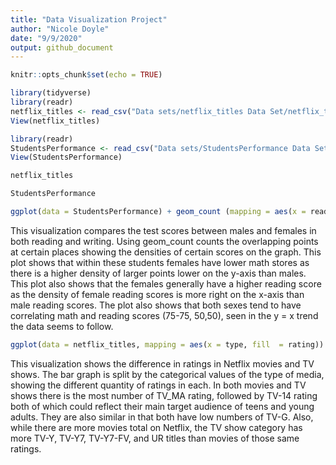 ---
title: "Data Visualization Project"
author: "Nicole Doyle"
date: "9/9/2020"
output: github_document
---

```{r setup, include=FALSE}
knitr::opts_chunk$set(echo = TRUE)
```

```{r}
library(tidyverse)
library(readr)
netflix_titles <- read_csv("Data sets/netflix_titles Data Set/netflix_titles.csv")
View(netflix_titles)

library(readr)
StudentsPerformance <- read_csv("Data sets/StudentsPerformance Data Set/StudentsPerformance.csv")
View(StudentsPerformance)
```

```{r}
netflix_titles
```

```{r}
StudentsPerformance
```

```{r}
ggplot(data = StudentsPerformance) + geom_count (mapping = aes(x = reading.score, y = math.score, color = gender)) + labs(x = "Reading Score", y = "Math Score", title = "Math and Reading Scores of Students", subtitle = "Effects of Lunch on Student Performance: Trends by Sex", caption = "Source = Royce Simmions") + theme(axis.text.x = element_text(angle=90,hjust=1,vjust=0.5)) 

```
This visualization compares the test scores between males and females in both reading and writing. Using geom_count counts the overlapping points at certain places showing the densities of certain scores on the graph. This plot shows that within these students females have lower math stores as there is a higher density of larger points lower on the y-axis than males. This plot also shows that the females generally have a higher reading score as the density of female reading scores is more right on the x-axis than male reading scores. The plot also shows that both sexes tend to have correlating math and reading scores (75-75, 50,50), seen in the y = x trend the data seems to follow. 

```{r}
ggplot(data = netflix_titles, mapping = aes(x = type, fill  = rating)) + geom_bar(position = "dodge") + labs(x = "Media Type", y = "Count", title = "Ratings of Netflix Titles", subtitle = "Ratings of Movies and TV Shows", caption = "Source = Flixable") + theme(axis.text.x = element_text(angle=90,hjust=1,vjust=0.5))
```

This visualization shows the difference in ratings in Netflix movies and TV shows. The bar graph is split by the categorical values of the type of media, showing the different quantity of ratings in each. In both movies and TV shows there is the most number of TV_MA rating, followed by TV-14 rating both of which could reflect their main target audience of teens and young adults. They are also similar in that both have low numbers of TV-G. Also, while there are more movies total on Netflix, the TV show category has more TV-Y, TV-Y7, TV-Y7-FV, and UR titles than movies of those same ratings. 







